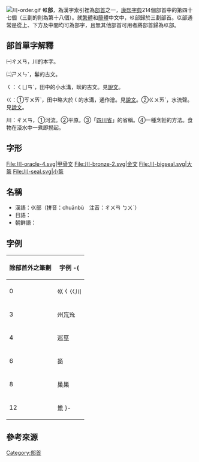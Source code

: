 {{Infobox Kangxi radical
|47|uni=5DDB
|meaning=河
|prev=山
|next=工
|pny= chuān
|bopo= ㄔㄨㄢ
|gr= chuan
|wade= chʽuan<sup>1</sup>
|jyutping= cyun1
|yale= chyūn<ref name="chardictyale">{{cite web |url=http://www.mandarintools.com/chardict.html |title=On-line Chinese Tools - Chinese Character Dictionary |author=Erik E. Peterson |access-date=2011-04-08 |archive-date=2021-04-27 |archive-url=https://web.archive.org/web/20210427223936/http://www.mandarintools.com/chardict.html |dead-url=no }}</ref>
|poj= chhoan
|cn=三拐 sānguǎi
|onyomi= セン sen
|kunyomi= かわ kawa
|kanji= 川/かわ kawa<br />曲がり川/まがりがわ magarigawa<br />曲げ川/まげかわ magekawa<br />三本川/さんぼんがわ sanbongawa
|hang= 내 nae
|hanja= 천 cheon
}} 
[[File:川-order.gif|thumb]]
'''巛部'''，為漢字索引裡為[[部首|部首]]之一，[[康熙字典|康熙字典]]214個部首中的第四十七個（三劃的則為第十八個）。就[[繁體|繁體]]和[[簡體|簡體]]中文中，巛部歸於三劃部首。巛部通常是從上、下方及中間均可為部字，且無其他部首可用者將部首歸為巛部。

== 部首單字解釋 ==

㈠ㄔㄨㄢ，川的本字。

㈡ㄕㄨㄣˋ，鬊的古文。

𡿨：ㄑㄩㄢˊ，田中的小水溝，畎的古文。見[[說文|說文]]。

巜：①ㄎㄨㄞˋ，田中略大於𡿨的水溝，通作澮。見[[說文|說文]]。②ㄍㄨㄞˋ，水流聲。見[[說文|說文]]。

川：ㄔㄨㄢ，①河流。②平原。③「[[四川省|四川省]]」的省稱。④一種烹飪的方法。食物在滾水中一煮即撈起。

== 字形 ==
<gallery>
File:川-oracle-4.svg|甲骨文
File:川-bronze-2.svg|金文
File:川-bigseal.svg|大篆
File:川-seal.svg|小篆
</gallery>

==名稱==
* 漢語：巛部（拼音：chuānbù　注音：ㄔㄨㄢ ㄅㄨˋ）
* 日語：{{lang|ja|巛部（せんぶ）}}
* 朝鲜語：{{lang|ko|천부(巛部)}}

==字例==
{| class="wikitable"
! 除部首外之筆劃 !! 字例
-{
|----
| 0 || 巛𡿨巜川
|----
| 3 || 州巟㠩
|----
| 4 || 巡巠
|----
| 6 || 𡿺
|----
| 8 || 巢巣
|----
| 12 || 巤
}-
|}

==參考來源==
{{Reflist}}

{{康熙部首}}
{{簡體中文部首}}

[[Category:部首|Category:部首]]
{{lang-stub}}